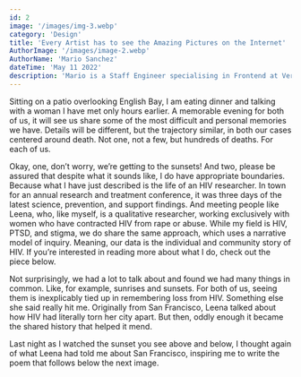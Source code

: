 ```yaml
---
id: 2
image: '/images/img-3.webp'
category: 'Design'
title: 'Every Artist has to see the Amazing Pictures on the Internet'
AuthorImage: '/images/image-2.webp'
AuthorName: 'Mario Sanchez'
dateTime: 'May 11 2022'
description: 'Mario is a Staff Engineer specialising in Frontend at Vercel, as well as being a co-founder of Acme and the content management system Sanity. Prior to this, he was a Senior Engineer at Apple.'
---
```


Sitting on a patio overlooking English Bay, I am eating dinner and talking with a woman I have met only hours earlier. A memorable evening for both of us, it will see us share some of the most difficult and personal memories we have. Details will be different, but the trajectory similar, in both our cases centered around death. Not one, not a few, but hundreds of deaths. For each of us.

Okay, one, don’t worry, we’re getting to the sunsets! And two, please be assured that despite what it sounds like, I do have appropriate boundaries. Because what I have just described is the life of an HIV researcher. In town for an annual research and treatment conference, it was three days of the latest science, prevention, and support findings. And meeting people like Leena, who, like myself, is a qualitative researcher, working exclusively with women who have contracted HIV from rape or abuse. While my field is HIV, PTSD, and stigma, we do share the same approach, which uses a narrative model of inquiry. Meaning, our data is the individual and community story of HIV. If you’re interested in reading more about what I do, check out the piece below.

Not surprisingly, we had a lot to talk about and found we had many things in common. Like, for example, sunrises and sunsets. For both of us, seeing them is inexplicably tied up in remembering loss from HIV. Something else she said really hit me. Originally from San Francisco, Leena talked about how HIV had literally torn her city apart. But then, oddly enough it became the shared history that helped it mend.

Last night as I watched the sunset you see above and below, I thought again of what Leena had told me about San Francisco, inspiring me to write the poem that follows below the next image.
